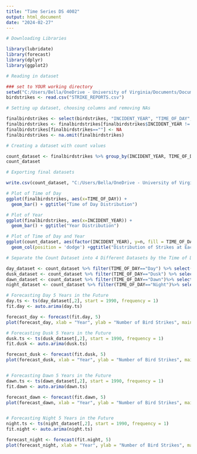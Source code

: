 ---
title: "Time Series DS 4002"
output: html_document
date: "2024-02-27"
---

```{r}
# Downloading Libraries

library(lubridate)
library(forecast)
library(dplyr)
library(ggplot2)

# Reading in dataset

### set to YOUR working directory
setwd("C:/Users/Bella/OneDrive - University of Virginia/Documents/Documents/UVA fourth year/DS4002")
birdstrikes <- read.csv("STRIKE_REPORTS.csv")
```

```{r}
# Setting up dataset, choosing columns and removing NAs

finalbirdstrikes <- select(birdstrikes, "INCIDENT_YEAR", "TIME_OF_DAY", "AIRPORT_ID", "STATE", "PHASE_OF_FLIGHT")
finalbirdstrikes <- finalbirdstrikes[finalbirdstrikes$INCIDENT_YEAR != 2024, ]
finalbirdstrikes[finalbirdstrikes==""] <- NA
finalbirdstrikes <- na.omit(finalbirdstrikes) 

# Creating a dataset with count values

count_dataset <- finalbirdstrikes %>% group_by(INCIDENT_YEAR, TIME_OF_DAY) %>% summarise(n = n())
count_dataset
```

```{r}
# Exporting final datasets

write.csv(count_dataset, "C:/Users/Bella/OneDrive - University of Virginia/Documents/Documents/UVA fourth year/DS4002\\final_dataset.csv", row.names=FALSE)

```

```{r}
# Plot of Time of Day
ggplot(finalbirdstrikes, aes(x=TIME_OF_DAY)) + 
  geom_bar() + ggtitle("Time of Day Distribution")

# Plot of Year
ggplot(finalbirdstrikes, aes(x=INCIDENT_YEAR)) + 
  geom_bar() + ggtitle("Year Distribution")

# Plot of Time of Day and Year
ggplot(count_dataset, aes(factor(INCIDENT_YEAR), y=n, fill = TIME_OF_DAY)) +     
  geom_col(position = 'dodge') +ggtitle("Distribution of Strikes at Each Year and Time of Day")+ theme(axis.text.x = element_text(angle=90, hjust=1))
```


```{r}
# Separate the Count Dataset into 4 Different Datasets by the Time of Day

day_dataset <- count_dataset %>% filter(TIME_OF_DAY=="Day") %>% select(INCIDENT_YEAR,n)
dusk_dataset <- count_dataset %>% filter(TIME_OF_DAY=="Dusk") %>% select(INCIDENT_YEAR,n)
dawn_dataset <- count_dataset %>% filter(TIME_OF_DAY=="Dawn")%>% select(INCIDENT_YEAR,n)
night_dataset <- count_dataset %>% filter(TIME_OF_DAY=="Night")%>% select(INCIDENT_YEAR,n)

# Forecasting Day 5 Years in the Future
day.ts <- ts(day_dataset[,2], start = 1990, frequency = 1)
fit.day <- auto.arima(day.ts)

forecast_day <- forecast(fit.day, 5)
plot(forecast_day, xlab = "Year", ylab = "Number of Bird Strikes", main = "Number of Bird Strikes Occuring during the Day")

# Forecasting Dusk 5 Years in the Future
dusk.ts <- ts(dusk_dataset[,2], start = 1990, frequency = 1)
fit.dusk <- auto.arima(dusk.ts)

forecast_dusk <- forecast(fit.dusk, 5)
plot(forecast_dusk, xlab = "Year", ylab = "Number of Bird Strikes", main ="Number of Bird Strikes Occuring at Dusk")


# Forecasting Dawn 5 Years in the Future
dawn.ts <- ts(dawn_dataset[,2], start = 1990, frequency = 1)
fit.dawn <- auto.arima(dawn.ts)

forecast_dawn <- forecast(fit.dawn, 5)
plot(forecast_dawn, xlab = "Year", ylab = "Number of Bird Strikes", main = "Number of Bird Strikes Occuring at Dawn")


# Forecasting Night 5 Years in the Future
night.ts <- ts(night_dataset[,2], start = 1990, frequency = 1)
fit.night <- auto.arima(night.ts)

forecast_night <- forecast(fit.night, 5)
plot(forecast_night, xlab = "Year", ylab = "Number of Bird Strikes", main = "Number of Bird Strikes Occuring during the Night")

```

